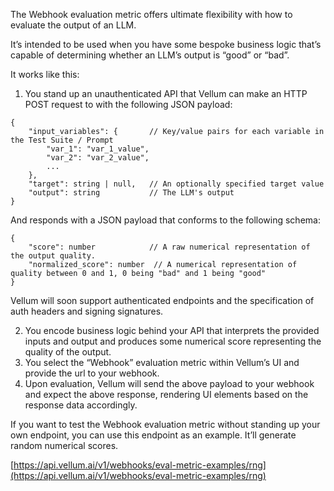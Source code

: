 The Webhook evaluation metric offers ultimate flexibility with how to evaluate the output of an LLM.

It’s intended to be used when you have some bespoke business logic that’s capable of determining whether an LLM’s output is “good” or “bad”.

It works like this:

1. You stand up an unauthenticated API that Vellum can make an HTTP POST request to with the following JSON payload:

```tsx
{
    "input_variables": {       // Key/value pairs for each variable in the Test Suite / Prompt
        "var_1": "var_1_value",
        "var_2": "var_2_value",
        ...
    },
    "target": string | null,   // An optionally specified target value
    "output": string           // The LLM's output
}
```

And responds with a JSON payload that conforms to the following schema:

```tsx
{
    "score": number            // A raw numerical representation of the output quality.
    "normalized_score": number  // A numerical representation of quality between 0 and 1, 0 being "bad" and 1 being "good"
}
```

<Callout intent="info">
  Vellum will soon support authenticated endpoints and the specification of auth headers and signing signatures.
</Callout>


2. You encode business logic behind your API that interprets the provided inputs and output and produces some numerical score representing the quality of the output.
3. You select the “Webhook” evaluation metric within Vellum’s UI and provide the url to your webhook.
4. Upon evaluation, Vellum will send the above payload to your webhook and expect the above response, rendering UI elements based on the response data accordingly.

If you want to test the Webhook evaluation metric without standing up your own endpoint, you can use this endpoint as an example. It’ll generate random numerical scores.

[https://api.vellum.ai/v1/webhooks/eval-metric-examples/rng](https://api.vellum.ai/v1/webhooks/eval-metric-examples/rng)